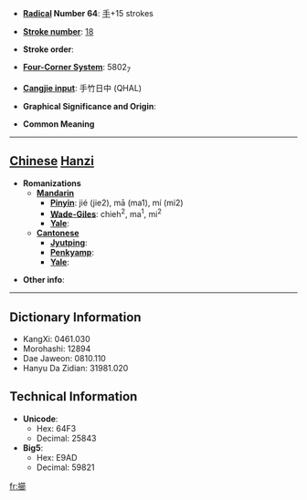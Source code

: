 * '''[[Wiktionary:Chinese radical index| Radical]] Number 64''': [[Wiktionary:Chinese radical index 手|手]]+15 strokes

* '''[[Wiktionary:Chinese total strokes index|Stroke number]]''': [[Wiktionary:Chinese total strokes index 18|18]]

* '''Stroke order''': 

* '''[[Wiktionary:Chinese four corner index|Four-Corner System]]''': 5802<sub>7</sub>

* '''[[Wiktionary:Chinese Cangjie index|Cangjie input]]''': 手竹日中 (QHAL)

* '''Graphical Significance and Origin''': 

* '''Common Meaning'''

----

== [[Chinese]] [[Hanzi]] ==

* '''Romanizations'''
** '''[[Mandarin]]'''
*** '''[[Pinyin]]''': jié (jie2), mā (ma1), mí (mi2)
*** '''[[Wade-Giles]]''': chieh<sup>2</sup>, ma<sup>1</sup>, mi<sup>2</sup>
*** '''[[Yale]]''': 
** '''[[Cantonese]]'''
*** '''[[Jyutping]]''':
*** '''[[Penkyamp]]''': 
*** '''[[Yale]]''': 

* '''Other info''': 

----

== Dictionary Information ==

* KangXi: 0461.030
* Morohashi: 12894
* Dae Jaweon: 0810.110
* Hanyu Da Zidian: 31981.020

== Technical Information ==

* '''Unicode''':
** Hex: 64F3
** Decimal: 25843
* '''Big5''':
** Hex: E9AD
** Decimal: 59821

[[fr:擳]]